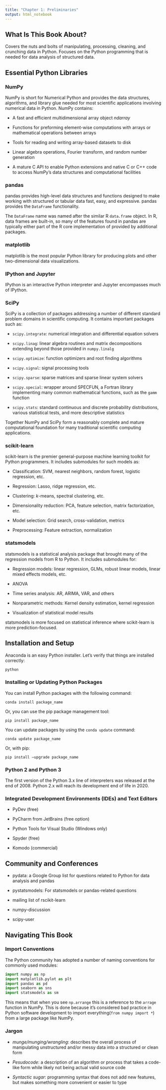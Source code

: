 ```yaml
---
title: "Chapter 1: Preliminaries"
output: html_notebook
---
```


## What Is This Book About?

Covers the nuts and bolts of manipulating, processing, cleaning, and crunching data in Python. Focuses on the Python programming that is needed for data analysis of structured data.

## Essential Python Libraries

### NumPy

NumPy is short for Numerical Python and provides the data structures, algorithms, and library glue needed for most scientific applications involving numerical data in Python. NumPy contains:

-   A fast and efficient multidimensional array object *ndarray*

-   Functions for preforming element-wise computations with arrays or mathematical operations between arrays

-   Tools for reading and writing array-based datasets to disk

-   Linear algebra operations, Fourier transform, and random number generation

-   A mature C API to enable Python extensions and native C or C++ code to access NumPy's data structures and computational facilities

### pandas

pandas provides high-level data structures and functions designed to make working with structured or tabular data fast, easy, and expressive. pandas provides the `DataFrame` functionality.

The `DataFrame` name was named after the similar R `data.frame` object. In R, data frames are built-in, so many of the features found in pandas are typically either part of the R core implementation of provided by additional packages.

### matplotlib

matplotlib is the most popular Python library for producing plots and other two-dimensional data visualizations.

### IPython and Jupyter

IPython is an interactive Python interpreter and Jupyter encompasses much of IPython.

### SciPy

SciPy is a collection of packages addressing a number of different standard problem domains in scientific computing. It contains important packages such as:

-   `scipy.integrate`: numerical integration and differential equation solvers

-   `scipy.linag`: linear algebra routines and matrix decompositions extending beyond those provided in `numpy.linalg`

-   `scipy.optimize`: function optimizers and root finding algorithms

-   `scipy.signal`: signal processing tools

-   `scipy.sparse`: sparse matrices and sparse linear system solvers

-   `scipy.special`: wrapper around SPECFUN, a Fortran library implementing many common mathematical functions, such as the `gamm` function

-   `scipy.stats`: standard continuous and discrete probability distributions, various statistical tests, and more descriptive statistics

Together NumPy and SciPy form a reasonably complete and mature computational foundation for many traditional scientific computing applications.

### scikit-learn

scikit-learn is the premier general-purpose machine learning toolkit for Python programmers. It includes submodules for such models as:

-   Classification: SVM, nearest neighbors, random forest, logistic regression, etc.

-   Regression: Lasso, ridge regression, etc.

-   Clustering: *k*-means, spectral clustering, etc.

-   Dimensionality reduction: PCA, feature selection, matrix factorization, etc.

-   Model selection: Grid search, cross-validation, metrics

-   Preprocessing: Feature extraction, normalization

### statsmodels

statsmodels is a statistical analysis package that brought many of the regression models from R to Python. It includes submodules for:

-   Regression models: linear regression, GLMs, robust linear models, linear mixed effects models, etc.

-   ANOVA

-   Time series analysis: AR, ARIMA, VAR, and others

-   Nonparametric methods: Kernel density estimation, kernel regression

-   Visualization of statistical model results

statsmodels is more focused on statistical inference where scikit-learn is more prediction-focused.

## Installation and Setup

Anaconda is an easy Python installer. Let's verify that things are installed correctly:

```bash
python
```

### Installing or Updating Python Packages

You can install Python packages with the following command:

`conda install package_name`

Or, you can use the pip package management tool:

`pip install package_name`

You can update packages by using the `conda update` command:

`conda update package_name`

Or, with pip:

`pip install –upgrade package_name`

### Python 2 and Python 3

The first version of the Python 3.x line of interpreters was released at the end of 2008. Python 2.x will reach its development end of life in 2020.

### Integrated Development Environments (IDEs) and Text Editors

-   PyDev (free)

-   PyCharm from JetBrains (free option)

-   Python Tools for Visual Studio (Windows only)

-   Spyder (free)

-   Komodo (commercial)

## Community and Conferences

-   pydata: a Google Group list for questions related to Python for data analysis and pandas

-   pystatsmodels: For statsmodels or pandas-related questions

-   mailing list of rscikit-learn

-   numpy-discussion

-   scipy-user

## Navigating This Book

### Import Conventions

The Python community has adopted a number of naming conventions for commonly used modules:

```python
import numpy as np
import matplotlib.pylot as plt
import pandas as pd
import seaborn as sns
import statsmodels as sm
```

This means that when you see `np.arrange` this is a reference to the `arrage` function in NumPy. This is done because it's considered bad practice in Python software development to import everything(`from numpy import *`) from a large package like NumPy.

### Jargon

-   *munge/munging/wrangling*: describes the overall process of manipulating unstructured and/or messy data into a structured or clean form

-   *Pesudocode*: a description of an algorithm or process that takes a code-like form while likely not being actual valid source code

-   *Syntactic sugar*: programming syntax that does not add new features, but makes something more convenient or easier to type
